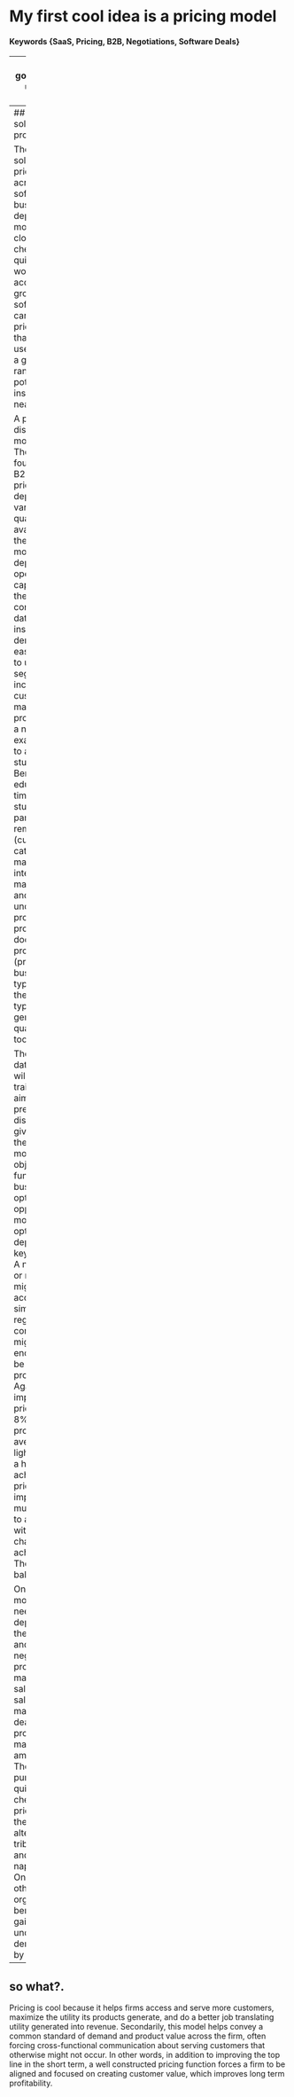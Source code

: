 # My first cool idea is a pricing model

#### Keywords {SaaS, Pricing, B2B, Negotiations, Software Deals}

---
## To set a good price, first understand value.

Every effective modern organization uses software.  Vendors create software so they can sell it to organizations in often complex and unique deals.  Price is the point of connection between organizations and vendors, or generically between supply and demand, that enables an exchange of value.  Of the four main growth levers, pricing is the most levered.  Research by McKinsey demonstrated that a typical S&P 1500 firm can improve profit by 8% by improving price by 1%.  https://www.mckinsey.com/business-functions/marketing-and-sales/our-insights/the-power-of-pricing

Pricing well enables a firm to improve accessibility of its product for various customer segments and to maximize value capture for each segment.  Both of these increase top line revenue. Price is now very interesting, so let's explore a bit.  In theory, an entity is willing to pay up to the value of the utility received from software for that software.  In practice, the total cost of using software is not limited to paying the vendor, and utility received is distributed and difficult to measure.  

The problem faced by firms is how to improve pricing in a systematic, customer-centric manner.

---
## The pricing solution proposed.

The practical solution for pricing better across a B2B software business is deploying a model that gets close to the pin cheaply and quickly.  In other words, to accelerate growth, B2B software firms can deploy a pricing capability that enables users to predict a good price range for each potential deal, instantly or nearly so.

A pricing and discounting model requires The data foundation of a B2B software pricing model depends on the variety and quality of data available, and the frequency of model updates depends on operational capability, but the common constant is using data to gain insight into demand.  A few easy classifiers to use in segmentation include customer, market, and product.  To use a non-B2B example familiar to all MIDS students, UC Berkeley educates full-time on campus students and part-time remote students (customer), caters to a local market and an international market (market), and offers undergraduate product, master product, and doctorate product (product). B2B busiensses typically retain these three types of data in generally reliable quality in a CRM tool. 

These types of data and others will blended to train a model aimed at predicting good discounts for any given deal within the scope of the model.  Since our objective function is business optimization, as opposed to model optimization, deployability is a key requirement.  A neural network or random forest might optimize accuracy, but a simpler tree, regression, or a combination might get close enough and also be feasibly productionalized.  Again, if a 1% improvement in price yields an 8% increase in profit, on average, then a light model with a high chance of achieving 1% price improvement is much preferred to a heavy model with a medium chance of achieving 5%.  The risk/reward balance is key.

Once built, the model would need to be deployed into the existing sales and deal negotiation process, and may be used by sales teams, sales management, deal desks, product groups, marketing among others.  The primary purpose is to quickly and cheaply guide pricing where the next best alternative is tribal knowledge and back of the napkin math.  Once deployed, other organizations benefit by gaining a deeper understanding of demand faced by the firm.

---
## so what?.

Pricing is cool because it helps firms access and serve more customers, maximize the utility its products generate, and do a better job translating utility generated into revenue.  Secondarily, this model helps convey a common standard of demand and product value across the firm, often forcing cross-functional communication about serving customers that otherwise might not occur.  In other words, in addition to improving the top line in the short term, a well constructed pricing function forces a firm to be aligned and focused on creating customer value, which improves long term profitability.
